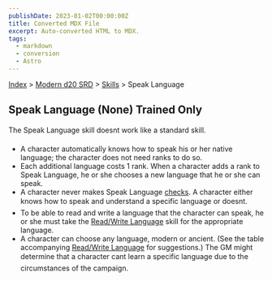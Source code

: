 ```yaml
---
publishDate: 2023-01-02T00:00:00Z
title: Converted MDX File
excerpt: Auto-converted HTML to MDX.
tags:
  - markdown
  - conversion
  - Astro
---
```






[Index](-index) > [Modern d20 SRD](modern-d20-srd-index) > [Skills](modern-d20-srd-skills-index) > Speak Language




## Speak Language (None) Trained Only


The Speak Language skill doesnt work like a standard skill.


- A character automatically knows how to speak his or her native language; the character does not need ranks to do so.
- Each additional language costs 1 rank. When a character adds a rank to Speak Language, he or she chooses a new language that he or she can speak.
- A character never makes Speak Language [checks](modern-d20-srd-skills-skill-basics-php#skill-check-index). A character either knows how to speak and understand a specific language or doesnt.
- To be able to read and write a language that the character can speak, he or she must take the [Read/Write
Language](modern-d20-srd-skills-read-write-language) skill for the appropriate language.
- A character can choose any language, modern or ancient. (See the table accompanying [Read/Write
Language](modern-d20-srd-skills-read-write-language) for suggestions.) The GM might determine that a character cant learn a specific language due to the circumstances of the campaign.



